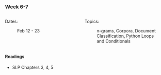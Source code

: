 ### Week 6-7

::: columns
::: {.column width="50%"}

Dates: 

: Feb 12 - 23
:::

::: {.column width="50%"}

Topics:

: n-grams, Corpora, Document Classification, Python Loops and Conditionals

:::

::::

#### Readings

- SLP Chapters 3, 4, 5

